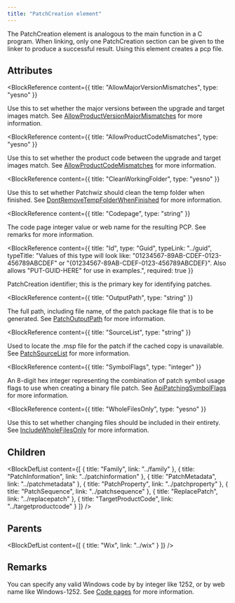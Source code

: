 ```yaml
---
title: "PatchCreation element"
---
```



The PatchCreation element is analogous to the main function in a C program. When linking, only one PatchCreation section
 can be given to the linker to produce a successful result. Using this element creates a pcp file.


## Attributes

<BlockWrapper>

  <BlockReference
    content={{
      title: "AllowMajorVersionMismatches",
      type: "yesno"
    }}
  >
  Use this to set whether the major versions between the upgrade and target images match. See [AllowProductVersionMajorMismatches](http://msdn.microsoft.com/library/aa370890.aspx) for more information.
  </BlockReference>

  <BlockReference
    content={{
      title: "AllowProductCodeMismatches",
      type: "yesno"
    }}
  >
  Use this to set whether the product code between the upgrade and target images match. See [AllowProductCodeMismatches](http://msdn.microsoft.com/library/aa370890.aspx) for more information.
  </BlockReference>

  <BlockReference
    content={{
      title: "CleanWorkingFolder",
      type: "yesno"
    }}
  >
  Use this to set whether Patchwiz should clean the temp folder when finished. See [DontRemoveTempFolderWhenFinished](http://msdn.microsoft.com/library/aa370890.aspx) for more information.
  </BlockReference>

  <BlockReference
    content={{
      title: "Codepage",
      type: "string"
    }}
  >
  The code page integer value or web name for the resulting PCP. See remarks for more information.
  </BlockReference>

  <BlockReference
    content={{
      title: "Id",
      type: "Guid",
      typeLink: "../guid",
      typeTitle: "Values of this type will look like: \"01234567-89AB-CDEF-0123-456789ABCDEF\" or \"{01234567-89AB-CDEF-0123-456789ABCDEF}\". Also allows \"PUT-GUID-HERE\" for use in examples.",
      required: true
    }}
  >
  PatchCreation identifier; this is the primary key for identifying patches.
  </BlockReference>

  <BlockReference
    content={{
      title: "OutputPath",
      type: "string"
    }}
  >
  The full path, including file name, of the patch package file that is to be generated. See [PatchOutputPath](http://msdn.microsoft.com/library/aa370890.aspx) for more information.
  </BlockReference>

  <BlockReference
    content={{
      title: "SourceList",
      type: "string"
    }}
  >
  Used to locate the .msp file for the patch if the cached copy is unavailable. See [PatchSourceList](http://msdn.microsoft.com/library/aa370890.aspx) for more information.
  </BlockReference>

  <BlockReference
    content={{
      title: "SymbolFlags",
      type: "integer"
    }}
  >
  An 8-digit hex integer representing the combination of patch symbol usage flags to use when creating a binary file patch. See [ApiPatchingSymbolFlags](http://msdn.microsoft.com/library/aa370890.aspx) for more information.
  </BlockReference>

  <BlockReference
    content={{
      title: "WholeFilesOnly",
      type: "yesno"
    }}
  >
  Use this to set whether changing files should be included in their entirety. See [IncludeWholeFilesOnly](http://msdn.microsoft.com/library/aa370890.aspx) for more information.
  </BlockReference>

</BlockWrapper>

## Children

<BlockDefList content={[
    {
      title: "Family",
      link: "../family"
    },
    {
      title: "PatchInformation",
      link: "../patchinformation"
    },
    {
      title: "PatchMetadata",
      link: "../patchmetadata"
    },
    {
      title: "PatchProperty",
      link: "../patchproperty"
    },
    {
      title: "PatchSequence",
      link: "../patchsequence"
    },
    {
      title: "ReplacePatch",
      link: "../replacepatch"
    },
    {
      title: "TargetProductCode",
      link: "../targetproductcode"
    }
  ]}
/>

## Parents

<BlockDefList content={[
    {
      title: "Wix",
      link: "../wix"
    }
  ]}
/>

## Remarks

You can specify any valid Windows code by by integer like 1252, or by web name like Windows-1252. See [Code pages](../../tools/codepage/) for more information.

